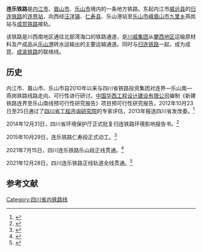 {{四川未来建设}}
{{Infobox rail system-route
|rail_name=连乐铁路
|other_name=
|name_bgcolor=
|banner_color=blue
|sec_banner_color=
|logo_filename=
|image_width=
|logo_bgcolor=
|logo_note=
|system_map=
|mapimage_width=
|map_bgcolor=
|status=建设中
|locale={{PRC}}[[四川省|四川省]]
|service_type=国铁II级
|begin_operation=
|end_operation=
|operation_note=
|system_length=120.47公里
|length_in_operation=
|total_length=
|line_title=线路
|lines=[[单线铁路|单线]]
|stations=8
|route_title=线路
|standard=[[高速铁路|高速铁路]]
|main_stations=[[连界站|连界站]]、[[乐山港站|乐山港站]]、[[燕岗站_(四川省)|燕岗站]]
|ridership=
|fleet_size= 
|max_speed=80km/h，预留120km/h客运条件
|sleeper=
|track_gauge={{标准轨}}
|min_radius=一般1200米，困难800米
|max_grade=12.5‰
|distance_between_mainlines=
|block_signal=计轴站间闭塞
|engine=
|electrification=内燃牵引，预留电气化条件
|depot= 
|owner = 
|operator=[[成都局集团|成都局集团]]
|franchise=
|hq=
|website=
|route_map = 
}}
'''连乐铁路'''是[[内江市|内江市]]、[[眉山市|眉山市]]、[[乐山市|乐山市]]境内的一条地方铁路。东起内江市[[威远县|威远县]]的[[归连铁路|归连铁路]]的[[连界站|连界站]]，向西经[[汪洋镇|汪洋镇]]、[[仁寿县|仁寿县]]、乐山港站至[[乐山市|乐山市]][[峨眉山市|峨眉山市]][[九里乡|九里乡]]燕岗站与[[成昆铁路|成昆铁路]]接轨。

该铁路是川西南地区通往北部湾海口的铁路通道，是[[川威集团|川威集团]]从[[攀西地区|攀西地区]]运输原材料及产成品从[[乐山港|乐山港]]转水运输出的主要运输通道。同时与[[归连铁路|归连铁路]]一起，成为成昆、[[成渝铁路|成渝铁路]]的联络线。

==历史==
内江市、眉山市、乐山市自2010年以来与四川省铁路投资集团对连界—乐山南—燕岗铁路线路走向、可行性进行研讨。[[中国华西工程设计建设有限公司|中国华西工程设计建设有限公司]]编制《新建铁路连界至乐山南线预可行性研究报告》项目预可行性研究报告，2012年10月23日至25日通过了[[四川省工程咨询研究院|四川省工程咨询研究院]]的专家评估，2013年报送四川省发改委。<ref>{{cite web |title=连乐铁路项目列入我省2013年新开工重点项目 |url=https://www.neijiang.gov.cn/news/2013/02/737415.html |website=内江市人民政府 |publisher=内江市发改委 |accessdate=2021-12-04 |date=2013-02-26 |archive-date=2021-12-04 |archive-url=https://web.archive.org/web/20211204064004/https://www.neijiang.gov.cn/news/2013/02/737415.html |dead-url=no }}</ref>

2014年12月31日，四川省环境保护厅正式批复归连铁路环境影响报告书。<ref>{{cite web |title=关于四川连乐铁路有限责任公司新建地方铁路连界至乐山线项目环境影响报告书的批复 |url=https://sthjt.sc.gov.cn/sthjt/c104167/2015/1/6/1886d79261224aaeb9604031f5487229.shtml |website=四川省生态环境厅 |accessdate=2021-12-04 |date=2015-01-06 |archive-date=2021-12-04 |archive-url=https://web.archive.org/web/20211204064106/https://sthjt.sc.gov.cn/sthjt/c104167/2015/1/6/1886d79261224aaeb9604031f5487229.shtml |dead-url=no }}</ref>

2015年10月29日，连乐铁路仁寿段正式动工。<ref>{{cite web |title=仁寿正式进入 轨道交通时代 |url=http://www.rs.gov.cn/info/1007/20916.htm |website=仁寿县人民政府 |publisher=眉山日报 |accessdate=2021-12-04 |date=2015-11-03 }}{{Dead link}}</ref>

2021年7月15日，四川连乐铁路乐山段正线贯通。<ref>{{cite web |title=四川连乐铁路乐山段正线贯通 |url=http://sc.people.com.cn/n2/2021/0715/c345509-34821616.html |website=人民网 |accessdate=2021-12-04 |date=2021-07-15 |archive-date=2021-12-04 |archive-url=https://web.archive.org/web/20211204064019/http://sc.people.com.cn/n2/2021/0715/c345509-34821616.html |dead-url=no }}</ref>

2021年12月28日，四川连乐铁路正线轨道全线贯通。<ref>{{cite web |title=连乐铁路正线轨道贯通 将成四川通往北部湾出海口的铁路大通道 |url=http://www.chinanews.com.cn/tp/2021/12-28/9639325.shtml |website=中国新闻网 |date=2021-12-28 |access-date=2021-12-28 |archive-date=2021-12-30 |archive-url=https://web.archive.org/web/20211230090507/http://www.chinanews.com.cn/tp/2021/12-28/9639325.shtml |dead-url=no }}</ref>

==参考文献==
{{reflist}}

{{连乐铁路|nocat}}
{{中国铁路}}

[[Category:四川省内铁路线|Category:四川省内铁路线]]